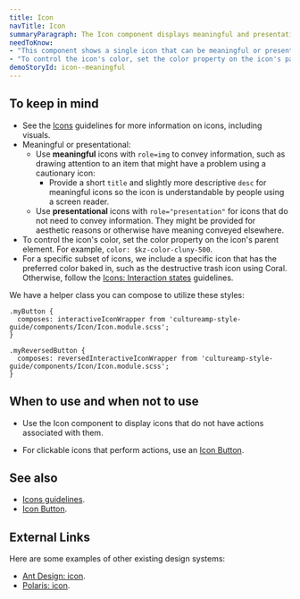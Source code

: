 ```yaml
---
title: Icon
navTitle: Icon
summaryParagraph: The Icon component displays meaningful and presentational icons.
needToKnow:
- "This component shows a single icon that can be meaningful or presentational."
- "To control the icon's color, set the color property on the icon's parent element."
demoStoryId: icon--meaningful
---
```



## To keep in mind

*   See the [Icons](/guidelines/) guidelines for more information on icons, including visuals.
*   Meaningful or presentational:
    *   Use **meaningful** icons with `role=img` to convey information, such as drawing attention to an item that might have a problem using a cautionary icon: 
        *   Provide a short `title` and slightly more descriptive `desc` for meaningful icons so the icon is understandable by people using a screen reader.
    *   Use **presentational** icons with `role="presentation"` for icons that do not need to convey information. They might be provided for aesthetic reasons or otherwise have meaning conveyed elsewhere.
*   To control the icon's color, set the color property on the icon's parent element. For example, `color: $kz-color-cluny-500`.
*   For a specific subset of icons, we include a specific icon that has the preferred color baked in, such as the destructive trash icon using Coral. Otherwise, follow the [Icons: Interaction states](https://cultureamp.design/guidelines/icons/#interaction-states) guidelines.

We have a helper class you can compose to utilize these styles:

```
.myButton {
  composes: interactiveIconWrapper from 'cultureamp-style-guide/components/Icon/Icon.module.scss';
}

.myReversedButton {
  composes: reversedInteractiveIconWrapper from 'cultureamp-style-guide/components/Icon/Icon.module.scss';
}
```

## When to use and when not to use

<DosAndDonts>
<Do>

- Use the Icon component to display icons that do not have actions associated with them.

</Do>
<Dont>

- For clickable icons that perform actions, use an [Icon Button](/components/icon-button).

</Dont>
</DosAndDonts>

## See also

*   [Icons guidelines](/guidelines/icons/).
*   [Icon Button](/components/icon-button/).

## External Links

Here are some examples of other existing design systems:

- [Ant Design: icon](https://ant.design/components/icon/#API).
- [Polaris: icon](https://polaris.shopify.com/components/images-and-icons/icon#navigation).

